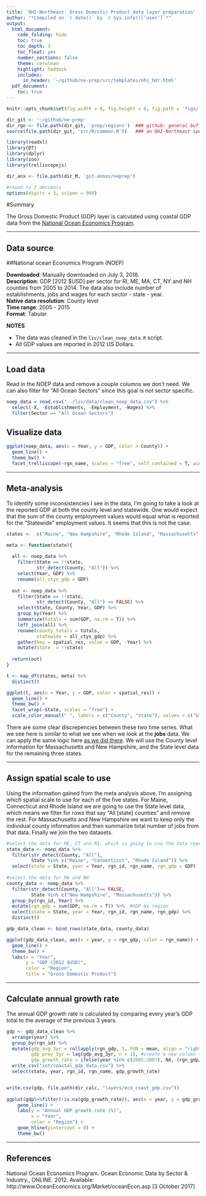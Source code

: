 ```yaml
---
title: 'OHI-Northeast: Gross Domestic Product data layer preparation'
author: "*Compiled on `r date()` by `r Sys.info()['user']`*"
output: 
  html_document:
    code_folding: hide
    toc: true
    toc_depth: 3
    toc_float: yes
    number_sections: false
    theme: cerulean
    highlight: haddock
    includes: 
      in_header: '~/github/ne-prep/src/templates/ohi_hdr.html'
  pdf_document:
    toc: true
---
```



``` r
knitr::opts_chunk$set(fig.width = 8, fig.height = 6, fig.path = 'figs/', message = FALSE, warning = FALSE)

dir_git <- '~/github/ne-prep'
dir_rgn <- file.path(dir_git, 'prep/regions')  ### github: general buffer region shapefiles
source(file.path(dir_git, 'src/R/common.R'))   ### an OHI-Northeast specific version of common.R

library(readxl)
library(DT)
library(dplyr)
library(zoo)
library(trelliscopejs)

dir_anx <- file.path(dir_M, 'git-annex/neprep')

#round to 2 decimals
options(digits = 3, scipen = 999)
```

#Summary

The Gross Domestic Product (GDP) layer is calculated using coastal GDP data from the [National Ocean Economics Program](http://www.oceaneconomics.org/).

***

## Data source

##National ocean Economics Program (NOEP)

**Downloaded**: Manually downloaded on July 3, 2018.  
**Description**:  GDP [2012 $USD] per sector for RI, ME, MA, CT, NY and NH counties from 2005 to 2014. The data also include number of establishments, jobs and wages for each sector - state - year.  
**Native data resolution**: County level   
**Time range**: 2005 - 2015  
**Format**:  Tabular  


**NOTES**

- The data was cleaned in the `liv/clean_noep_data.R` script.  
- All GDP values are reported in 2012 US Dollars.

***

## Load data

Read in the NOEP data and remove a couple columns we don't need. We can also filter for "All Ocean Sectors" since this goal is not sector specific.


```r
noep_data = read.csv("../liv/data/clean_noep_data.csv") %>%
  select(-X, -Establishments, -Employment, -Wages) %>%
  filter(Sector == "All Ocean Sectors")
```

## Visualize data

```r
ggplot(noep_data, aes(x = Year, y = GDP, color = County)) +
  geom_line() +
  theme_bw() +
  facet_trelliscope(~rgn_name, scales = "free", self_contained = T, width = 800)
```

---

## Meta-analysis

To identify some inconsistencies I see in the data, I'm going to take a look at the reported GDP at both the county level and statewide. One would expect that the sum of the county employment values would equal what is reported for the "Statewide" employment values. It seems that this is not the case.

```r

states <-  c("Maine", "New Hampshire", "Rhode Island", "Massachusetts", "Connecticut")

meta <- function(state){
  
  all <- noep_data %>%
    filter(State == !!state,
           str_detect(County, "All")) %>%
    select(Year, GDP) %>%
    rename(all_ctys_gdp = GDP)
  
  out <- noep_data %>%
    filter(State == !!state,
           str_detect(County, "All") == FALSE) %>%
    select(State, County, Year, GDP) %>%
    group_by(Year) %>%
    summarize(totals = sum(GDP, na.rm = T)) %>%
    left_join(all) %>%
    rename(county_totals = totals,
           statewide = all_ctys_gdp) %>%
    gather(key = spatial_res, value = GDP, -Year) %>%
    mutate(State  = !!state)
  
  return(out)
}

t <- map_df(states, meta) %>%
  distinct()

ggplot(t, aes(x = Year, y = GDP, color = spatial_res)) +
  geom_line() +
  theme_bw() +
  facet_wrap(~State, scales = "free") +
  scale_color_manual(" ", labels = c("County", "State"), values = c("blue", "red")) 
```

There are some clear discrepencies between these two time series. What we see here is similar to what we see when we look at the **jobs** data. We can apply the same logic here [as we did there](https://ohi-northeast.github.io/ne-prep/prep/liv/jobs.html). We will use the County level information for Massachusetts and New Hampshire, and the State level data for the remaining three states.

---

## Assign spatial scale to use

Using the information gained from the meta analysis above, I'm assigning which spatial scale to use for each of the five states. For Maine, Connecticut and Rhode Island we are going to use the State level data, which means we filter for rows that say "All [state] counties" and remove the rest. For Massachusetts and New Hampshire we want to keep only the individual county information and then summarize total number of jobs from that data. Finally we join the two datasets. 

```r

#select the data for ME, CT and RI, which is going to use the data reported for "All x counties"
state_data <- noep_data %>%
  filter(str_detect(County, "All"),
         State %in% c("Maine", "Connecticut", "Rhode Island")) %>%
  select(state = State, year = Year, rgn_id, rgn_name, rgn_gdp = GDP)
  
#select the data for MA and NH
county_data <- noep_data %>%
  filter(str_detect(County, "All")== FALSE,
         State %in% c("New Hampshire", "Massachusetts")) %>%
  group_by(rgn_id, Year) %>%
  mutate(rgn_gdp = sum(GDP, na.rm = T)) %>%  #GDP by region
  select(state = State, year = Year, rgn_id, rgn_name, rgn_gdp) %>%
  distinct()

gdp_data_clean <- bind_rows(state_data, county_data)

ggplot(gdp_data_clean, aes(x = year, y = rgn_gdp, color = rgn_name)) +
  geom_line() +
  theme_bw() +
  labs(x = "Year",
       y = "GDP (2012 $USD)",
       color = "Region",
       title = "Gross Domestic Product")
```
***

## Calculate annual growth rate

The annual GDP growth rate is calculated by comparing every year's GDP total to the average of the previous 3 years.

```r

gdp <- gdp_data_clean %>%
  arrange(year) %>%
  group_by(rgn_id) %>%
  mutate(gdp_avg_3yr = rollapply(rgn_gdp, 3, FUN = mean, align = "right", na.rm = F, partial = T), #calculate the mean for three years
         gdp_prev_3yr = lag(gdp_avg_3yr, n = 1), #create a new column that aligns the avg wages from previous three years with the year with which we're comparing.
         gdp_growth_rate = ifelse(year %in% c(2005:2007), NA, (rgn_gdp/gdp_prev_3yr)-1)) %>% #assign NA to the first three years in the time series because there is not enough data to calculate this rate. 2007 growth rate *should* be compared to average of 2004-2006.
  write_csv("int/coastal_gdp_data.csv") %>%
  select(state, year, rgn_id, rgn_name, gdp_growth_rate)


write.csv(gdp, file.path(dir_calc, "layers/eco_coast_gdp.csv"))
  
ggplot(gdp%>%filter(!is.na(gdp_growth_rate)), aes(x = year, y = gdp_growth_rate, color = rgn_name)) +
    geom_line() +
    labs(y = "Annual GDP growth rate (%)",
         x = "Year",
         color = "Region") +
    geom_hline(yintercept = 0) +
    theme_bw()

```


***

## References

National Ocean Economics Program. Ocean Economic Data by Sector & Industry., ONLINE. 2012.
Available: http://www.OceanEconomics.org/Market/oceanEcon.asp [3 October 2017]

